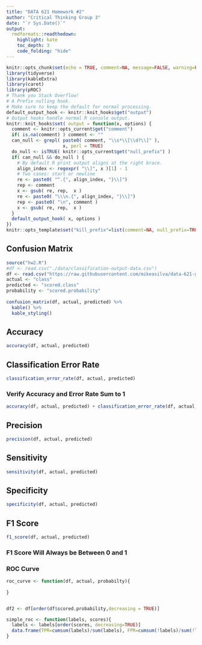 ---
title: "DATA 621 Homework #2"
author: "Critical Thinking Group 3"
date: "`r Sys.Date()`"
output:
  rmdformats::readthedown:
    highlight: kate
    toc_depth: 3
    code_folding: "hide"
---


```{r setup, include=FALSE}
knitr::opts_chunk$set(echo = TRUE, comment=NA, message=FALSE, warning=FALSE)
library(tidyverse)
library(kableExtra)
library(caret)
library(pROC)
# Thank you Stack Overflow!
# A Prefix nulling hook.
# Make sure to keep the default for normal processing.
default_output_hook <- knitr::knit_hooks$get("output")
# Output hooks handle normal R console output.
knitr::knit_hooks$set( output = function(x, options) {
  comment <- knitr::opts_current$get("comment")
  if( is.na(comment) ) comment <- ""
  can_null <- grepl( paste0( comment, "\\s*\\[\\d?\\]" ),
                     x, perl = TRUE)
  do_null <- isTRUE( knitr::opts_current$get("null_prefix") )
  if( can_null && do_null ) {
    # By default R print output aligns at the right brace.
    align_index <- regexpr( "\\]", x )[1] - 1
    # Two cases: start or newline
    re <- paste0( "^.{", align_index, "}\\]")
    rep <- comment
    x <- gsub( re, rep,  x )
    re <- paste0( "\\\n.{", align_index, "}\\]")
    rep <- paste0( "\n", comment )
    x <- gsub( re, rep,  x )
  }
  default_output_hook( x, options )
})
knitr::opts_template$set("kill_prefix"=list(comment=NA, null_prefix=TRUE))
```

## Confusion Matrix

```{r}
source("hw2.R")
#df <- read.csv("./data/classification-output-data.csv")
df <- read.csv("https://raw.githubusercontent.com/mikeasilva/data-621-group-projects/master/hw2/data/classification-output-data.csv")
actual <- "class"
predicted <- "scored.class"
probability <- "scored.probability"
  
confusion_matrix(df, actual, predicted) %>%
  kable() %>%
  kable_styling()
```

## Accuracy

```{r, null_prefix=TRUE}
accuracy(df, actual, predicted)
```

## Classification Error Rate

```{r, null_prefix=TRUE}
classification_error_rate(df, actual, predicted)
```

### Verify Accuracy and Error Rate Sum to 1

```{r, null_prefix=TRUE}
accuracy(df, actual, predicted) + classification_error_rate(df, actual, predicted)
```

## Precision

```{r, null_prefix=TRUE}
precision(df, actual, predicted)
```

## Sensitivity

```{r, null_prefix=TRUE}
sensitivity(df, actual, predicted)
```

## Specificity

```{r, null_prefix=TRUE}
specificity(df, actual, predicted)
```

## F1 Score

```{r, null_prefix=TRUE}
f1_score(df, actual, predicted)
```
### F1 Score Will Always be Between 0 and 1


### ROC Curve

```{r}
roc_curve <- function(df, actual, probabilty){
  
}


df2 <- df[order(df$scored.probability,decreasing = TRUE)]

simple_roc <- function(labels, scores){
  labels <- labels[order(scores, decreasing=TRUE)]
  data.frame(TPR=cumsum(labels)/sum(labels), FPR=cumsum(!labels)/sum(!labels), labels)
}

```

